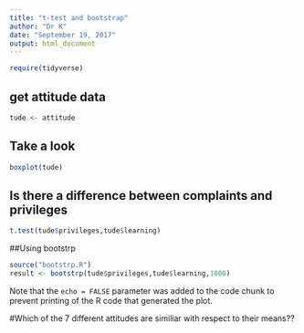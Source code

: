 ```yaml
---
title: "t-test and bootstrap"
author: "Dr K"
date: "September 19, 2017"
output: html_document
---
```


```r
require(tidyverse)
```

## get attitude data


```r
tude <- attitude

```
## Take a look

```r
boxplot(tude)
```

## Is there a difference between complaints and privileges


```r
t.test(tude$privileges,tude$learning)
```
##Using bootstrp

```r
source("bootstrp.R")
result <- bootstrp(tude$privileges,tude$learning,1000)
```

Note that the `echo = FALSE` parameter was added to the code chunk to prevent printing of the R code that generated the plot.

#Which of the 7 different attitudes are similiar with respect to their means??